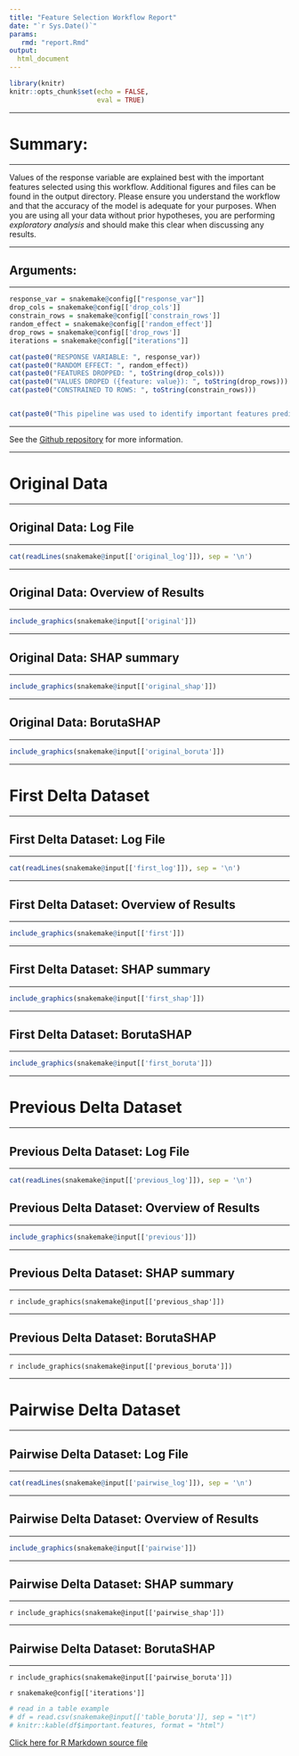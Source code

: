 ```yaml
---
title: "Feature Selection Workflow Report"
date: "`r Sys.Date()`"
params:
   rmd: "report.Rmd"
output:
  html_document
---
```


```r
library(knitr)
knitr::opts_chunk$set(echo = FALSE,
                      eval = TRUE)
```
***

# Summary:

***

Values of the response variable are explained best with the important features selected using this workflow. Additional figures and files
can be found in the output directory. Please ensure you understand the workflow and that the accuracy of the model is adequate for your purposes.
When you are using all your data without prior
hypotheses, you are performing *exploratory analysis* and should make this clear
when discussing any results.

***

## Arguments:

***

```r
response_var = snakemake@config[["response_var"]]
drop_cols = snakemake@config[['drop_cols']]
constrain_rows = snakemake@config[['constrain_rows']]
random_effect = snakemake@config[['random_effect']]
drop_rows = snakemake@config[['drop_rows']]
iterations = snakemake@config[["iterations"]]

cat(paste0("RESPONSE VARIABLE: ", response_var))
cat(paste0("RANDOM EFFECT: ", random_effect))
cat(paste0("FEATURES DROPPED: ", toString(drop_cols)))
cat(paste0("VALUES DROPED ({feature: value}): ", toString(drop_rows)))
cat(paste0("CONSTRAINED TO ROWS: ", toString(constrain_rows)))


cat(paste0("This pipeline was used to identify important features predictive of ", response_var, " values. A random effect of ", random_effect, " was used to adjust for non-independence. Mixed-effects software MERF was used with ", iterations, " iterations. (Include log file here)"))


```

***

See the [Github repository](https://github.com/JTFouquier/snakemake-MERF "Still a work in progress!! :) ") for more information.

***

# Original Data

***

## Original Data: Log File

***


```r
cat(readLines(snakemake@input[['original_log']]), sep = '\n')
```

***

## Original Data: Overview of Results

***

```r
include_graphics(snakemake@input[['original']])
```

***

## Original Data: SHAP summary

***

```r
include_graphics(snakemake@input[['original_shap']])
```

***

## Original Data: BorutaSHAP

***

```r
include_graphics(snakemake@input[['original_boruta']])
```





***

# First Delta Dataset


***

## First Delta Dataset: Log File

***

```r
cat(readLines(snakemake@input[['first_log']]), sep = '\n')
```
***

## First Delta Dataset: Overview of Results

***


```r
include_graphics(snakemake@input[['first']])
```

***

## First Delta Dataset: SHAP summary

***

```r
include_graphics(snakemake@input[['first_shap']])
```

***

## First Delta Dataset: BorutaSHAP

***

```r
include_graphics(snakemake@input[['first_boruta']])
```




***

# Previous Delta Dataset

***

## Previous Delta Dataset: Log File

***

```r
cat(readLines(snakemake@input[['previous_log']]), sep = '\n')
```
## Previous Delta Dataset: Overview of Results

***


```r
include_graphics(snakemake@input[['previous']])
```

***

## Previous Delta Dataset: SHAP summary

***

`r include_graphics(snakemake@input[['previous_shap']])`

***

## Previous Delta Dataset: BorutaSHAP

***

`r include_graphics(snakemake@input[['previous_boruta']])`



***

# Pairwise Delta Dataset

***

## Pairwise Delta Dataset: Log File

***

```r
cat(readLines(snakemake@input[['pairwise_log']]), sep = '\n')
```
***

## Pairwise Delta Dataset: Overview of Results

***

```r
include_graphics(snakemake@input[['pairwise']])
```

***

## Pairwise Delta Dataset: SHAP summary

***

`r include_graphics(snakemake@input[['pairwise_shap']])`

***

## Pairwise Delta Dataset: BorutaSHAP

***

`r include_graphics(snakemake@input[['pairwise_boruta']])`


`r snakemake@config[['iterations']]`

```r
# read in a table example
# df = read.csv(snakemake@input[['table_boruta']], sep = "\t")
# knitr::kable(df$important.features, format = "html")
```

<a download="report.Rmd" href="`r base64enc::dataURI(file = params$rmd, mime='text/rmd', encoding='base64')`">Click here for R Markdown source file</a>

